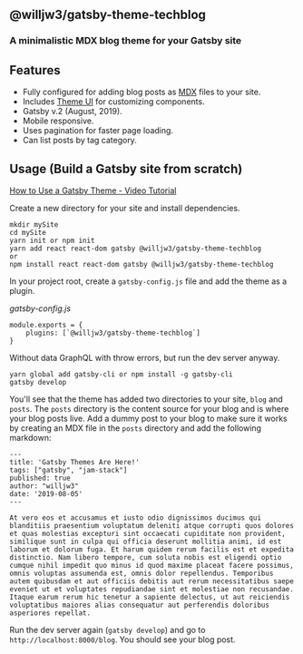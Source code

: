 ## @willjw3/gatsby-theme-techblog

### A minimalistic MDX blog theme for your Gatsby site

## Features

- Fully configured for adding blog posts as [MDX](https://mdxjs.com/) files to your site.
- Includes [Theme UI](https://theme-ui.com/) for customizing components.
- Gatsby v.2 (August, 2019).
- Mobile responsive.
- Uses pagination for faster page loading.
- Can list posts by tag category.

## Usage (Build a Gatsby site from scratch)

[How to Use a Gatsby Theme - Video Tutorial](https://youtu.be/wlu8q6Q3Hro)

Create a new directory for your site and install dependencies.

```
mkdir mySite
cd mySite
yarn init or npm init
yarn add react react-dom gatsby @willjw3/gatsby-theme-techblog
or
npm install react react-dom gatsby @willjw3/gatsby-theme-techblog
```

In your project root, create a `gatsby-config.js` file and add the theme as a plugin.

*gatsby-config.js*
```
module.exports = {
    plugins: [`@willjw3/gatsby-theme-techblog`]
}
```

Without data GraphQL with throw errors, but run the dev server anyway.

```
yarn global add gatsby-cli or npm install -g gatsby-cli
gatsby develop
```

You'll see that the theme has added two directories to your site, `blog` and `posts`. The `posts` directory is the content source for your blog and is where your blog posts live. Add a dummy post to your blog to make sure it works by creating an MDX file in the `posts` directory and add the following markdown:

```
---
title: 'Gatsby Themes Are Here!'
tags: ["gatsby", "jam-stack"]
published: true
author: "willjw3"
date: '2019-08-05'
---

At vero eos et accusamus et iusto odio dignissimos ducimus qui blanditiis praesentium voluptatum deleniti atque corrupti quos dolores et quas molestias excepturi sint occaecati cupiditate non provident, similique sunt in culpa qui officia deserunt mollitia animi, id est laborum et dolorum fuga. Et harum quidem rerum facilis est et expedita distinctio. Nam libero tempore, cum soluta nobis est eligendi optio cumque nihil impedit quo minus id quod maxime placeat facere possimus, omnis voluptas assumenda est, omnis dolor repellendus. Temporibus autem quibusdam et aut officiis debitis aut rerum necessitatibus saepe eveniet ut et voluptates repudiandae sint et molestiae non recusandae. Itaque earum rerum hic tenetur a sapiente delectus, ut aut reiciendis voluptatibus maiores alias consequatur aut perferendis doloribus asperiores repellat.
```

Run the dev server again (`gatsby develop`) and go to `http://localhost:8000/blog`. You should see your blog post.